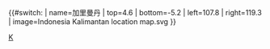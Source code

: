 {{#switch:{{{1}}}
| name=加里曼丹
| top=4.6
| bottom=-5.2
| left=107.8
| right=119.3
| image=Indonesia Kalimantan location map.svg
}}<noinclude>{{Location map/Info}}
[[Category:印尼地理位置模板|K]]

</noinclude>